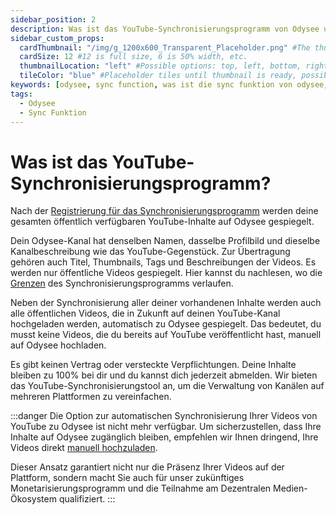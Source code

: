 ---
sidebar_position: 2
description: Was ist das YouTube-Synchronisierungsprogramm von Odysee und wie es funktioniert, zeigen wir dir hier.
sidebar_custom_props:
  cardThumbnail: "/img/g_1200x600_Transparent_Placeholder.png" #The thumbnail on the category card.
  cardSize: 12 #12 is full size, 6 is 50% width, etc.
  thumbnailLocation: "left" #Possible options: top, left, bottom, right, none
  tileColor: "blue" #Placeholder tiles until thumbnail is ready, possible options: blue, cream, darkpurple, lightpurple, mauve, orange, pink, none
keywords: [odysee, sync function, was ist die sync funktion von odysee, wie funktioniert die sync funktion, was macht die sync funktion]
tags:
  - Odysee
  - Sync Funktion
---

# Was ist das YouTube-Synchronisierungsprogramm?

Nach der [Registrierung für das Synchronisierungsprogramm](https://odysee.com/$/youtube?reset_scroll=youtube&new_channel=true) werden deine gesamten öffentlich verfügbaren YouTube-Inhalte auf Odysee gespiegelt.

Dein Odysee-Kanal hat denselben Namen, dasselbe Profilbild und dieselbe Kanalbeschreibung wie das YouTube-Gegenstück. Zur Übertragung gehören auch Titel, Thumbnails, Tags und Beschreibungen der Videos. Es werden nur öffentliche Videos gespiegelt. Hier kannst du nachlesen, wo die [Grenzen](/category-syncprogram/limits) des Synchronisierungsprogramms verlaufen.

Neben der Synchronisierung aller deiner vorhandenen Inhalte werden auch alle öffentlichen Videos, die in Zukunft auf deinen YouTube-Kanal hochgeladen werden, automatisch zu Odysee gespiegelt. Das bedeutet, du musst keine Videos, die du bereits auf YouTube veröffentlicht hast, manuell auf Odysee hochladen.

Es gibt keinen Vertrag oder versteckte Verpflichtungen. Deine Inhalte bleiben zu 100% bei dir und du kannst dich jederzeit abmelden. Wir bieten das YouTube-Synchronisierungstool an, um die Verwaltung von Kanälen auf mehreren Plattformen zu vereinfachen.

:::danger Die Option zur automatischen Synchronisierung Ihrer Videos von YouTube zu Odysee ist nicht mehr verfügbar. Um sicherzustellen, dass Ihre Inhalte auf Odysee zugänglich bleiben, empfehlen wir Ihnen dringend, Ihre Videos direkt [manuell hochzuladen](https://help.odysee.tv/de/category-uploading/).

Dieser Ansatz garantiert nicht nur die Präsenz Ihrer Videos auf der Plattform, sondern macht Sie auch für unser zukünftiges Monetarisierungsprogramm und die Teilnahme am Dezentralen Medien-Ökosystem qualifiziert.
:::